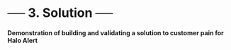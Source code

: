 # ── 3. Solution ── {#sec-demo-solution-separator .unnumbered}

#### Demonstration of building and validating a solution to customer pain for Halo Alert {.subtitle}
